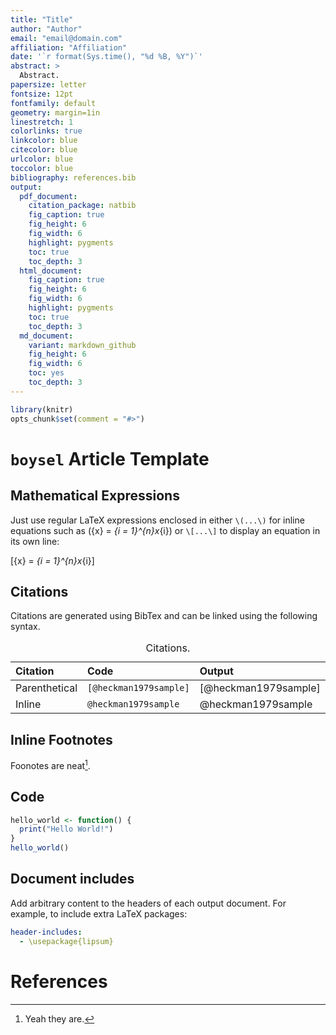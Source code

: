 ```yaml
---
title: "Title"
author: "Author"
email: "email@domain.com"
affiliation: "Affiliation"
date: '`r format(Sys.time(), "%d %B, %Y")`'
abstract: >
  Abstract.
papersize: letter
fontsize: 12pt
fontfamily: default
geometry: margin=1in
linestretch: 1
colorlinks: true
linkcolor: blue
citecolor: blue
urlcolor: blue
toccolor: blue
bibliography: references.bib
output:
  pdf_document:
    citation_package: natbib
    fig_caption: true
    fig_height: 6
    fig_width: 6
    highlight: pygments
    toc: true
    toc_depth: 3
  html_document:
    fig_caption: true
    fig_height: 6
    fig_width: 6
    highlight: pygments
    toc: true
    toc_depth: 3
  md_document:
    variant: markdown_github
    fig_height: 6
    fig_width: 6
    toc: yes
    toc_depth: 3
---
```


```r
library(knitr)
opts_chunk$set(comment = "#>")
```

# `boysel` Article Template

## Mathematical Expressions

Just use regular LaTeX expressions enclosed in either `\(...\)` for inline equations such as \(\bar{x} = \frac{1}{n}\sum_{i = 1}^{n}x_{i}\) or `\[...\]` to display an equation in its own line:

\[\bar{x} = \frac{1}{n}\sum_{i = 1}^{n}x_{i}\]

## Citations

Citations are generated using BibTex and can be linked using the following syntax.

| Citation     | Code                  | Output              |
|:-------------|:----------------------|:--------------------|
|Parenthetical |`[@heckman1979sample]` |[@heckman1979sample] |
|Inline        |`@heckman1979sample`   |@heckman1979sample   |

  Table: Citations.

## Inline Footnotes

Foonotes are neat^[Yeah they are.].

## Code

```r
hello_world <- function() {
  print("Hello World!")
}
hello_world()
```

## Document includes

Add arbitrary content to the headers of each output document.  For example, to include extra LaTeX packages:

```yaml
header-includes:
  - \usepackage{lipsum}
```

# References